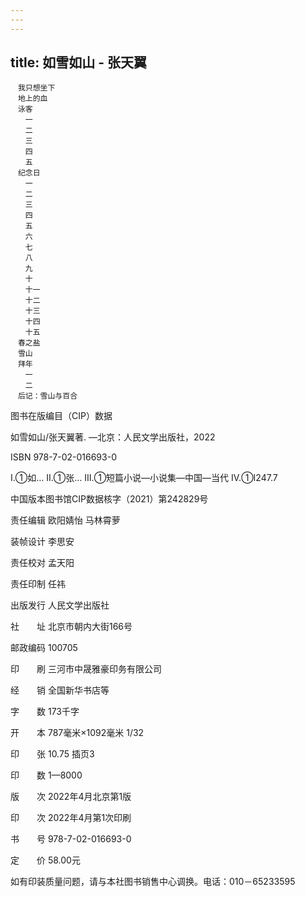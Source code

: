 ```yaml
---
---
---
```

title: 如雪如山 - 张天翼
---


```
　我只想坐下
　地上的血
　泳客
　　一
　　二
　　三
　　四
　　五
　纪念日
　　一
　　二
　　三
　　四
　　五
　　六
　　七
　　八
　　九
　　十
　　十一
　　十二
　　十三
　　十四
　　十五
　春之盐
　雪山
　拜年
　　一
　　二
　后记：雪山与百合
```

图书在版编目（CIP）数据

如雪如山/张天翼著. —北京：人民文学出版社，2022

ISBN 978-7-02-016693-0

Ⅰ.①如… Ⅱ.①张… Ⅲ.①短篇小说—小说集—中国—当代 Ⅳ.①I247.7

中国版本图书馆CIP数据核字（2021）第242829号

责任编辑 欧阳婧怡 马林霄萝

装帧设计 李思安

责任校对 孟天阳

责任印制 任祎

出版发行 人民文学出版社

社　　址 北京市朝内大街166号

邮政编码 100705

印　　刷 三河市中晟雅豪印务有限公司

经　　销 全国新华书店等

字　　数 173千字

开　　本 787毫米×1092毫米 1/32

印　　张 10.75 插页3

印　　数 1—8000

版　　次 2022年4月北京第1版

印　　次 2022年4月第1次印刷

书　　号 978-7-02-016693-0

定　　价 58.00元

如有印装质量问题，请与本社图书销售中心调换。电话：010－65233595